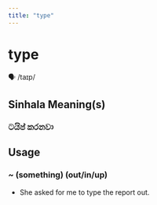 ```yaml
---
title: "type"
---
```


# type

🗣️ /taɪp/

## Sinhala Meaning(s)

### ටයිප් කරනවා

## Usage

### ~ (something) (out/in/up)

- She asked for me to type the report out.

